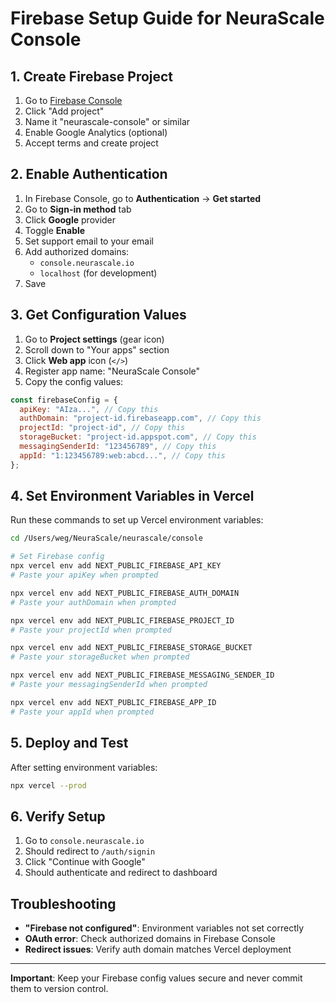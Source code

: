 # Firebase Setup Guide for NeuraScale Console

## 1. Create Firebase Project

1. Go to [Firebase Console](https://console.firebase.google.com/)
2. Click "Add project"
3. Name it "neurascale-console" or similar
4. Enable Google Analytics (optional)
5. Accept terms and create project

## 2. Enable Authentication

1. In Firebase Console, go to **Authentication** → **Get started**
2. Go to **Sign-in method** tab
3. Click **Google** provider
4. Toggle **Enable**
5. Set support email to your email
6. Add authorized domains:
   - `console.neurascale.io`
   - `localhost` (for development)
7. Save

## 3. Get Configuration Values

1. Go to **Project settings** (gear icon)
2. Scroll down to "Your apps" section
3. Click **Web app** icon (`</>`)
4. Register app name: "NeuraScale Console"
5. Copy the config values:

```javascript
const firebaseConfig = {
  apiKey: "AIza...", // Copy this
  authDomain: "project-id.firebaseapp.com", // Copy this
  projectId: "project-id", // Copy this
  storageBucket: "project-id.appspot.com", // Copy this
  messagingSenderId: "123456789", // Copy this
  appId: "1:123456789:web:abcd...", // Copy this
};
```

## 4. Set Environment Variables in Vercel

Run these commands to set up Vercel environment variables:

```bash
cd /Users/weg/NeuraScale/neurascale/console

# Set Firebase config
npx vercel env add NEXT_PUBLIC_FIREBASE_API_KEY
# Paste your apiKey when prompted

npx vercel env add NEXT_PUBLIC_FIREBASE_AUTH_DOMAIN
# Paste your authDomain when prompted

npx vercel env add NEXT_PUBLIC_FIREBASE_PROJECT_ID
# Paste your projectId when prompted

npx vercel env add NEXT_PUBLIC_FIREBASE_STORAGE_BUCKET
# Paste your storageBucket when prompted

npx vercel env add NEXT_PUBLIC_FIREBASE_MESSAGING_SENDER_ID
# Paste your messagingSenderId when prompted

npx vercel env add NEXT_PUBLIC_FIREBASE_APP_ID
# Paste your appId when prompted
```

## 5. Deploy and Test

After setting environment variables:

```bash
npx vercel --prod
```

## 6. Verify Setup

1. Go to `console.neurascale.io`
2. Should redirect to `/auth/signin`
3. Click "Continue with Google"
4. Should authenticate and redirect to dashboard

## Troubleshooting

- **"Firebase not configured"**: Environment variables not set correctly
- **OAuth error**: Check authorized domains in Firebase Console
- **Redirect issues**: Verify auth domain matches Vercel deployment

---

**Important**: Keep your Firebase config values secure and never commit them to version control.
